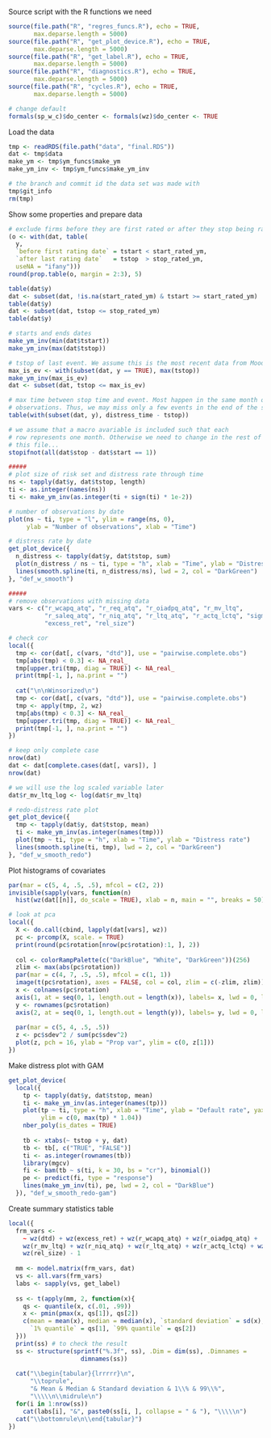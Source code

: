 <!-- the file assumes that you have defined list `fs` with the path to the
     data -->

Source script with the R functions we need 

<div class="hideable">

```{r source_r_funcs}
source(file.path("R", "regres_funcs.R"), echo = TRUE, 
       max.deparse.length = 5000)
source(file.path("R", "get_plot_device.R"), echo = TRUE, 
       max.deparse.length = 5000)
source(file.path("R", "get_label.R"), echo = TRUE, 
       max.deparse.length = 5000)
source(file.path("R", "diagnostics.R"), echo = TRUE, 
       max.deparse.length = 5000)
source(file.path("R", "cycles.R"), echo = TRUE, 
       max.deparse.length = 5000)

# change default
formals(sp_w_c)$do_center <- formals(wz)$do_center <- TRUE
```

</div>

Load the data

```{r load_dat}
tmp <- readRDS(file.path("data", "final.RDS"))
dat <- tmp$data
make_ym <- tmp$ym_funcs$make_ym
make_ym_inv <- tmp$ym_funcs$make_ym_inv

# the branch and commit id the data set was made with 
tmp$git_info
rm(tmp)
```

Show some properties and prepare data

<div class="hideable">

```{r show_prop}
# exclude firms before they are first rated or after they stop being rated
(o <- with(dat, table(
  y,
  `before first rating date` = tstart < start_rated_ym, 
  `after last rating date`   = tstop  > stop_rated_ym,
  useNA = "ifany")))
round(prop.table(o, margin = 2:3), 5)

table(dat$y)
dat <- subset(dat, !is.na(start_rated_ym) & tstart >= start_rated_ym)
table(dat$y)
dat <- subset(dat, tstop <= stop_rated_ym) 
table(dat$y)

# starts and ends dates
make_ym_inv(min(dat$tstart))
make_ym_inv(max(dat$tstop))

# tstop of last event. We assume this is the most recent data from Moodys
max_is_ev <- with(subset(dat, y == TRUE), max(tstop))
make_ym_inv(max_is_ev)
dat <- subset(dat, tstop <= max_is_ev)

# max time between stop time and event. Most happen in the same month of the
# observations. Thus, we may miss only a few events in the end of the sample
table(with(subset(dat, y), distress_time - tstop))

# we assume that a macro avariable is included such that each 
# row represents one month. Otherwise we need to change in the rest of 
# this file...
stopifnot(all(dat$stop - dat$start == 1))

#####
# plot size of risk set and distress rate through time
ns <- tapply(dat$y, dat$tstop, length)
ti <- as.integer(names(ns))
ti <- make_ym_inv(as.integer(ti + sign(ti) * 1e-2))

# number of observations by date
plot(ns ~ ti, type = "l", ylim = range(ns, 0), 
     ylab = "Number of observations", xlab = "Time")

# distress rate by date
get_plot_device({
  n_distress <- tapply(dat$y, dat$tstop, sum)
  plot(n_distress / ns ~ ti, type = "h", xlab = "Time", ylab = "Distress rate")
  lines(smooth.spline(ti, n_distress/ns), lwd = 2, col = "DarkGreen")
}, "def_w_smooth")

#####
# remove observations with missing data
vars <- c("r_wcapq_atq", "r_req_atq", "r_oiadpq_atq", "r_mv_ltq",
          "r_saleq_atq", "r_niq_atq", "r_ltq_atq", "r_actq_lctq", "sigma",
          "excess_ret", "rel_size")

# check cor
local({
  tmp <- cor(dat[, c(vars, "dtd")], use = "pairwise.complete.obs")
  tmp[abs(tmp) < 0.3] <- NA_real_
  tmp[upper.tri(tmp, diag = TRUE)] <- NA_real_
  print(tmp[-1, ], na.print = "")
  
  cat("\n\nWinsorized\n")
  tmp <- cor(dat[, c(vars, "dtd")], use = "pairwise.complete.obs")
  tmp <- apply(tmp, 2, wz)
  tmp[abs(tmp) < 0.3] <- NA_real_
  tmp[upper.tri(tmp, diag = TRUE)] <- NA_real_
  print(tmp[-1, ], na.print = "")
})

# keep only complete case
nrow(dat)
dat <- dat[complete.cases(dat[, vars]), ]
nrow(dat)

# we will use the log scaled variable later
dat$r_mv_ltq_log <- log(dat$r_mv_ltq)

# redo-distress rate plot 
get_plot_device({
  tmp <- tapply(dat$y, dat$tstop, mean)
  ti <- make_ym_inv(as.integer(names(tmp)))
  plot(tmp ~ ti, type = "h", xlab = "Time", ylab = "Distress rate")
  lines(smooth.spline(ti, tmp), lwd = 2, col = "DarkGreen")
}, "def_w_smooth_redo")
```

Plot histograms of covariates

```{r cov_hist}
par(mar = c(5, 4, .5, .5), mfcol = c(2, 2))
invisible(sapply(vars, function(n)
  hist(wz(dat[[n]], do_scale = TRUE), xlab = n, main = "", breaks = 50)))

# look at pca
local({
  X <- do.call(cbind, lapply(dat[vars], wz))
  pc <- prcomp(X, scale. = TRUE)
  print(round(pc$rotation[nrow(pc$rotation):1, ], 2))
  
  col <- colorRampPalette(c("DarkBlue", "White", "DarkGreen"))(256)
  zlim <- max(abs(pc$rotation))
  par(mar = c(4, 7, .5, .5), mfcol = c(1, 1))
  image(t(pc$rotation), axes = FALSE, col = col, zlim = c(-zlim, zlim))
  x <- colnames(pc$rotation)
  axis(1, at = seq(0, 1, length.out = length(x)), labels= x, lwd = 0, las = 2)
  y <- rownames(pc$rotation)
  axis(2, at = seq(0, 1, length.out = length(y)), labels= y, lwd = 0, las = 1)
  
  par(mar = c(5, 4, .5, .5))
  z <- pc$sdev^2 / sum(pc$sdev^2)
  plot(z, pch = 16, ylab = "Prop var", ylim = c(0, z[1]))
})
```

Make distress plot with GAM

```{r distress_plot_gam, cache = 1}
get_plot_device(
  local({
    tp <- tapply(dat$y, dat$tstop, mean)
    ti <- make_ym_inv(as.integer(names(tp)))
    plot(tp ~ ti, type = "h", xlab = "Time", ylab = "Default rate", yaxs = "i", 
         ylim = c(0, max(tp) * 1.04))
    nber_poly(is_dates = TRUE)
    
    tb <- xtabs(~ tstop + y, dat)
    tb <- tb[, c("TRUE", "FALSE")]
    ti <- as.integer(rownames(tb))
    library(mgcv)
    fi <- bam(tb ~ s(ti, k = 30, bs = "cr"), binomial())
    pe <- predict(fi, type = "response")
    lines(make_ym_inv(ti), pe, lwd = 2, col = "DarkBlue")
  }), "def_w_smooth_redo-gam") 
```

</div>

Create summary statistics table

<div class="hideable">

```{r sum_stats}
local({
  frm_vars <- 
    ~ wz(dtd) + wz(excess_ret) + wz(r_wcapq_atq) + wz(r_oiadpq_atq) + 
    wz(r_mv_ltq) + wz(r_niq_atq) + wz(r_ltq_atq) + wz(r_actq_lctq) + wz(sigma) + 
    wz(rel_size) - 1
  
  mm <- model.matrix(frm_vars, dat)
  vs <- all.vars(frm_vars)
  labs <- sapply(vs, get_label)
  
  ss <- t(apply(mm, 2, function(x){
    qs <- quantile(x, c(.01, .99))
    x <- pmin(pmax(x, qs[1]), qs[2])
    c(mean = mean(x), median = median(x), `standard deviation` = sd(x),  
      `1% quantile` = qs[1], `99% quantile` = qs[2])
  }))
  print(ss) # to check the result
  ss <- structure(sprintf("%.3f", ss), .Dim = dim(ss), .Dimnames = 
                    dimnames(ss))
  
  cat("\\begin{tabular}{lrrrrr}\n",
      "\\toprule",
      "& Mean & Median & Standard deviation & 1\\% & 99\\%",
      "\\\\\n\\midrule\n")
  for(i in 1:nrow(ss))
    cat(labs[i], "&", paste0(ss[i, ], collapse = " & "), "\\\\\n")
  cat("\\bottomrule\n\\end{tabular}")
})
```

</div>